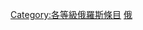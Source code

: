 {{empty category}}
{{Articles by Quality|topic=俄羅斯|project=俄羅斯|format=TOC}}

{{catmore1|[[Wikipedia:俄羅斯專題|Wikipedia:俄羅斯專題]]}}
[[Category:各等級俄羅斯條目|Category:各等級俄羅斯條目]]
[[Category:主題級條目|俄]]